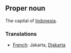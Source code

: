 ==Proper noun==

The capital of [[Indonesia]].

===Translations===

*[[French]]: Jakarta, [[Djakarta]]